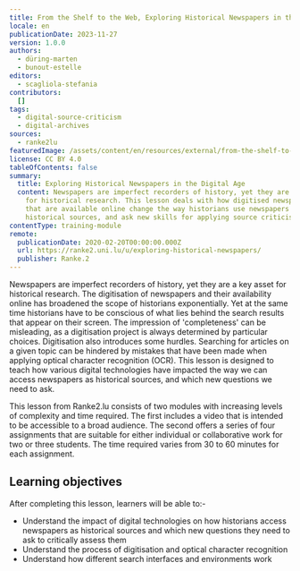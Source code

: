 ```yaml
---
title: From the Shelf to the Web, Exploring Historical Newspapers in the Digital Age
locale: en
publicationDate: 2023-11-27
version: 1.0.0
authors:
  - düring-marten
  - bunout-estelle
editors:
  - scagliola-stefania
contributors:
  []
tags:
  - digital-source-criticism
  - digital-archives
sources:
  - ranke2lu
featuredImage: /assets/content/en/resources/external/from-the-shelf-to-the-web-exploring-historical-newspapers-in-the-digital-age/image.jpg
license: CC BY 4.0
tableOfContents: false
summary:
  title: Exploring Historical Newspapers in the Digital Age
  content: Newspapers are imperfect recorders of history, yet they are a key asset
    for historical research. This lesson deals with how digitised newspapers
    that are available online change the way historians use newspapers as
    historical sources, and ask new skills for applying source criticism.
contentType: training-module
remote:
  publicationDate: 2020-02-20T00:00:00.000Z
  url: https://ranke2.uni.lu/u/exploring-historical-newspapers/
  publisher: Ranke.2
---
```

Newspapers are imperfect recorders of history, yet they are a key asset for historical research. The digitisation of newspapers and their availability online has broadened the scope of historians exponentially. Yet at the same time historians have to be conscious of what lies behind the search results that appear on their screen. The impression of 'completeness' can be misleading, as a digitisation project is always determined by particular choices. Digitisation also introduces some hurdles. Searching for articles on a given topic can be hindered by mistakes that have been made when applying optical character recognition (OCR). This lesson is designed to teach how various digital technologies have impacted the way we can access newspapers as historical sources, and which new questions we need to ask.

This lesson from Ranke2.lu consists of two modules with increasing levels of complexity and time required. The first includes a video that is intended to be accessible to a broad audience. The second offers a series of four assignments that are suitable for either individual or collaborative work for two or three students. The time required varies from 30 to 60 minutes for each assignment.

## Learning objectives

After completing this lesson, learners will be able to:-

* Understand the impact of digital technologies on how historians access newspapers as historical sources and which new questions they need to ask to critically assess them
* Understand the process of digitisation and optical character recognition
* Understand how different search interfaces and environments work
